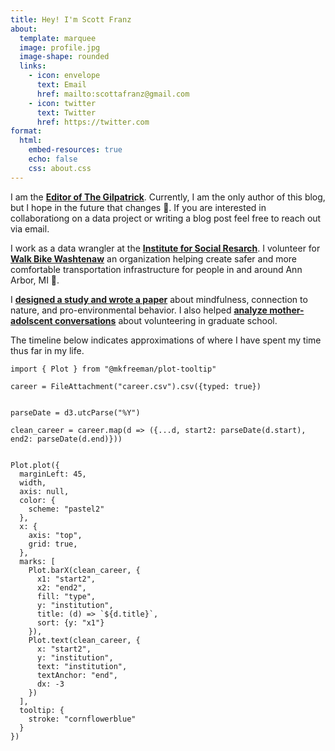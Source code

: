 ```yaml
---
title: Hey! I'm Scott Franz
about: 
  template: marquee
  image: profile.jpg
  image-shape: rounded
  links:
    - icon: envelope
      text: Email
      href: mailto:scottafranz@gmail.com
    - icon: twitter
      text: Twitter
      href: https://twitter.com
format:
  html:
    embed-resources: true
    echo: false
    css: about.css
---
```


I am the <a href="https://thegilpatrick.com" class="highlight orange"><b>Editor of The Gilpatrick</b></a>. Currently, I am the only author of this blog, but I hope in the future that changes 🤞. If you are interested in collaborationg on a data project or writing a blog post feel free to reach out via email.

I work as a data wrangler at the <a href="https://isr.umich.edu/" class="highlight blue"><b>Institute for Social Resarch</b></a>. I volunteer for <a href="https://www.wbwc.org/" class="highlight orange"><b>Walk Bike Washtenaw</b></a> an organization helping create safer and more comfortable transportation infrastructure for people in and around Ann Arbor, MI 🌳. 

I <a href="https://journals.sagepub.com/doi/abs/10.1177/0013916520952452?journalCode=eaba" class="highlight green"><b>designed a study and wrote a paper</b></a> about mindfulness, connection to nature, and pro-environmental behavior. I also helped <a href="https://academic.oup.com/edited-volume/28216/chapter-abstract/213234231?redirectedFrom=fulltext" class="highlight green"><b>analyze mother-adolscent conversations</b></a> about volunteering in graduate school.

The timeline below indicates approximations of where I have spent my time thus far in my life.
```ojs

import { Plot } from "@mkfreeman/plot-tooltip"

career = FileAttachment("career.csv").csv({typed: true})


parseDate = d3.utcParse("%Y")

clean_career = career.map(d => ({...d, start2: parseDate(d.start), end2: parseDate(d.end)}))


Plot.plot({
  marginLeft: 45,
  width,
  axis: null,
  color: {
    scheme: "pastel2"
  },
  x: {
    axis: "top",
    grid: true,
  },
  marks: [
    Plot.barX(clean_career, {
      x1: "start2",
      x2: "end2",
      fill: "type",
      y: "institution",
      title: (d) => `${d.title}`,
      sort: {y: "x1"}
    }),
    Plot.text(clean_career, {
      x: "start2",
      y: "institution",
      text: "institution",
      textAnchor: "end",
      dx: -3
    })
  ],
  tooltip: {
    stroke: "cornflowerblue"
  }
})
```
